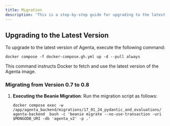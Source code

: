 ```yaml
---
title: Migration
description: 'This is a step-by-step guide for upgrading to the latest version of Agenta'
---
```


## Upgrading to the Latest Version

To upgrade to the latest version of Agenta, execute the following command:

```
docker compose -f docker-compose.gh.yml up -d --pull always
```

This command instructs Docker to fetch and use the latest version of the Agenta image.


### Migrating from Version 0.7 to 0.8

1. **Executing the Beanie Migration**: Run the migration script as follows:
    
    ```
    docker compose exec -w /app/agenta_backend/migrations/17_01_24_pydantic_and_evaluations/ agenta-backend  bash -c 'beanie migrate --no-use-transaction -uri $MONGODB_URI -db 'agenta_v2' -p .'
    ```
    